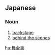 ==Japanese==
{{ja-kanjitab|舞|台|裏}}

===Noun===
{{ja-noun|ぶたいうら}}

# [[backstage]] {{gloss|behind the stage}}
# [[behind the scenes]] {{gloss|in secret; out of public view}}

[[hu:舞台裏]]